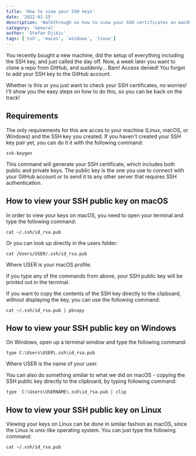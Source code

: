 ---
title: 'How to view your SSH keys'
date: '2022-01-15' 
description: 'Walkthrough on how to view your SSH certificates on macOS, Windows and Linux'
category: 'General'
author: 'Stefan Djikic'
tags: ['ssh', 'macos', 'windows', 'linux']
---

You recently bought a new machine, did the setup of everything including the SSH key, and just called the day off. Now, a week later you want to clone a repo from GitHub, and suddenly... Bam! Access denied! You forgot to add your SSH key to the GitHub account.

Whether is this or you just want to check your SSH certificates, no worries! I'll show you the easy steps on how to do this, so you can be back on the track!

## Requirements

The only requirements for this are acces to your machine (Linux, macOS, or Windows) and the SSH key you created.
If you haven't created your SSH key pair yet, you can do it it with the following command:

`ssh-keygen`

This command will generate your SSH certificate, which includes both public and private keys. The public key is the one you use to connect with your GitHub account or to send it to any other server that requires SSH authentication.

## How to view your SSH public key on macOS 

In order to view your keys on macOS, you need to open your terminal and type the following command:

`cat ~/.ssh/id_rsa.pub`

Or you can look up directly in the users folder:

`cat /Users/USER/.ssh/id_rsa.pub`

Where USER is your macOS profile. 

If you type any of the commands from above, your SSH public key will be printed out in the terminal.

If you want to copy the contents of the SSH key directly to the clipboard, without displaying the key, you can use the following command:

`cat ~/.ssh/id_rsa.pub | pbcopy`

## How to view your SSH public key on Windows 

On Windows, open up a terminal window and type the following command:

`type C:\Users\USER\.ssh\id_rsa.pub`

Where USER is the name of your user. 

You can also do something similar to what we did on macOS - copying the SSH public key directly to the clipboard, by typing following command:

`type  C:\Users\USERNAME\.ssh\id_rsa.pub | clip`


## How to view your SSH public key on Linux

Viewing your keys on Linux can be done in similar fashion as macOS, since the  Linux is unix-like operating system. You can just type the following command:

`cat ~/.ssh/id_rsa.pub`


